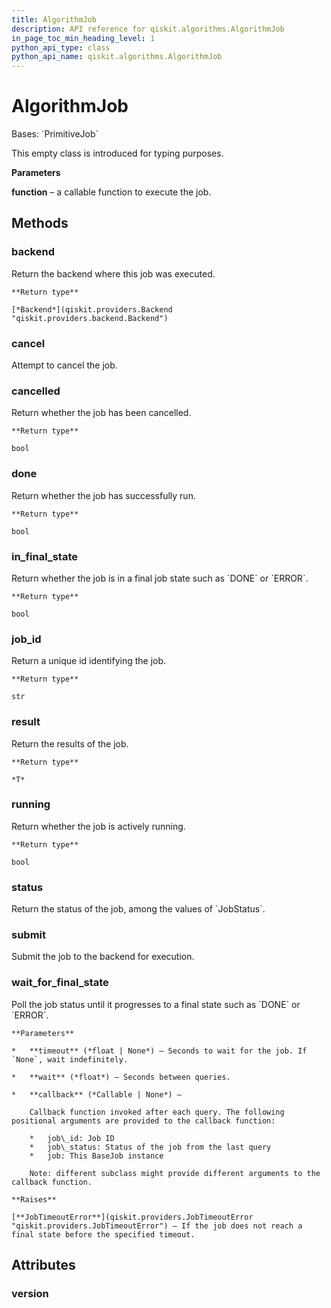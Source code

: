 ```yaml
---
title: AlgorithmJob
description: API reference for qiskit.algorithms.AlgorithmJob
in_page_toc_min_heading_level: 1
python_api_type: class
python_api_name: qiskit.algorithms.AlgorithmJob
---
```


# AlgorithmJob

<Class id="qiskit.algorithms.AlgorithmJob" isDedicatedPage={true} github="https://github.com/qiskit/qiskit/tree/stable/0.24/qiskit/algorithms/algorithm_job.py" signature="AlgorithmJob(function, *args, **kwargs)" modifiers="class">
  Bases: `PrimitiveJob`

  This empty class is introduced for typing purposes.

  **Parameters**

  **function** – a callable function to execute the job.

  ## Methods

  <span id="qiskit-algorithms-algorithmjob-backend" />

  ### backend

  <Function id="qiskit.algorithms.AlgorithmJob.backend" signature="AlgorithmJob.backend()">
    Return the backend where this job was executed.

    **Return type**

    [*Backend*](qiskit.providers.Backend "qiskit.providers.backend.Backend")
  </Function>

  <span id="qiskit-algorithms-algorithmjob-cancel" />

  ### cancel

  <Function id="qiskit.algorithms.AlgorithmJob.cancel" signature="AlgorithmJob.cancel()">
    Attempt to cancel the job.
  </Function>

  <span id="qiskit-algorithms-algorithmjob-cancelled" />

  ### cancelled

  <Function id="qiskit.algorithms.AlgorithmJob.cancelled" signature="AlgorithmJob.cancelled()">
    Return whether the job has been cancelled.

    **Return type**

    bool
  </Function>

  <span id="qiskit-algorithms-algorithmjob-done" />

  ### done

  <Function id="qiskit.algorithms.AlgorithmJob.done" signature="AlgorithmJob.done()">
    Return whether the job has successfully run.

    **Return type**

    bool
  </Function>

  <span id="qiskit-algorithms-algorithmjob-in-final-state" />

  ### in\_final\_state

  <Function id="qiskit.algorithms.AlgorithmJob.in_final_state" signature="AlgorithmJob.in_final_state()">
    Return whether the job is in a final job state such as `DONE` or `ERROR`.

    **Return type**

    bool
  </Function>

  <span id="qiskit-algorithms-algorithmjob-job-id" />

  ### job\_id

  <Function id="qiskit.algorithms.AlgorithmJob.job_id" signature="AlgorithmJob.job_id()">
    Return a unique id identifying the job.

    **Return type**

    str
  </Function>

  <span id="qiskit-algorithms-algorithmjob-result" />

  ### result

  <Function id="qiskit.algorithms.AlgorithmJob.result" signature="AlgorithmJob.result()">
    Return the results of the job.

    **Return type**

    *T*
  </Function>

  <span id="qiskit-algorithms-algorithmjob-running" />

  ### running

  <Function id="qiskit.algorithms.AlgorithmJob.running" signature="AlgorithmJob.running()">
    Return whether the job is actively running.

    **Return type**

    bool
  </Function>

  <span id="qiskit-algorithms-algorithmjob-status" />

  ### status

  <Function id="qiskit.algorithms.AlgorithmJob.status" signature="AlgorithmJob.status()">
    Return the status of the job, among the values of `JobStatus`.
  </Function>

  <span id="qiskit-algorithms-algorithmjob-submit" />

  ### submit

  <Function id="qiskit.algorithms.AlgorithmJob.submit" signature="AlgorithmJob.submit()">
    Submit the job to the backend for execution.
  </Function>

  <span id="qiskit-algorithms-algorithmjob-wait-for-final-state" />

  ### wait\_for\_final\_state

  <Function id="qiskit.algorithms.AlgorithmJob.wait_for_final_state" signature="AlgorithmJob.wait_for_final_state(timeout=None, wait=5, callback=None)">
    Poll the job status until it progresses to a final state such as `DONE` or `ERROR`.

    **Parameters**

    *   **timeout** (*float | None*) – Seconds to wait for the job. If `None`, wait indefinitely.

    *   **wait** (*float*) – Seconds between queries.

    *   **callback** (*Callable | None*) –

        Callback function invoked after each query. The following positional arguments are provided to the callback function:

        *   job\_id: Job ID
        *   job\_status: Status of the job from the last query
        *   job: This BaseJob instance

        Note: different subclass might provide different arguments to the callback function.

    **Raises**

    [**JobTimeoutError**](qiskit.providers.JobTimeoutError "qiskit.providers.JobTimeoutError") – If the job does not reach a final state before the specified timeout.
  </Function>

  ## Attributes

  ### version

  <Attribute id="qiskit.algorithms.AlgorithmJob.version" attributeValue="1" />
</Class>

